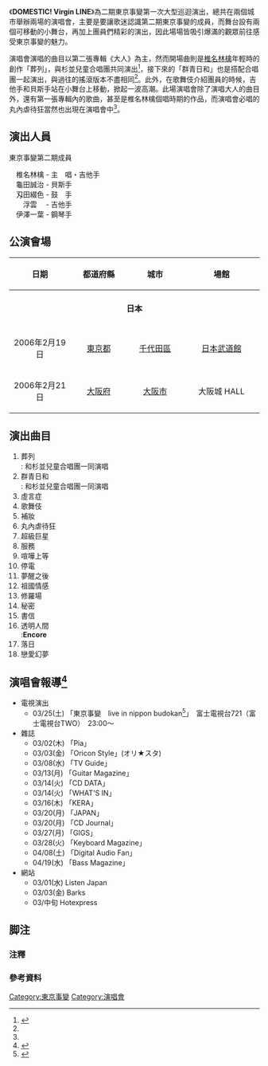 {{音樂會
| concert_name      = DOMESTIC! Virgin LINE
| imagename         = 
| artist            = 東京事變
| venue             = 東京・大阪
| type              = 日本巡迴
| album             = 大人
| dates             = 
| start_date        = 2006年2月19日
| end_date          = 2006年2月21日
| number_of_legs    = 
| number_of_shows   = 2
| last_tour         = [[Dynamite_out#演唱會簡介|"dynamite!"]]<br>(2005)
| this_tour         = '''DOMESTIC! Virgin LINE'''<br>(2006)
| next_tour         = [[Just_can't_help_it.#演唱會簡介|Just can't help it.]]<br>(2006)
}}

《'''DOMESTIC! Virgin LINE'''》為二期東京事變第一次大型巡迴演出，總共在兩個城市舉辦兩場的演唱會，主要是要讓歌迷認識第二期東京事變的成員，而舞台設有兩個可移動的小舞台，再加上團員們精彩的演出，因此場場皆吸引爆滿的觀眾前往感受東京事變的魅力。

演唱會演唱的曲目以第二張專輯《大人》為主，然而開場曲則是[[椎名林檎|椎名林檎]]年輕時的創作「葬列」，與杉並兒童合唱團共同演出<ref name="LIVE">{{cite web |url=http://www.hotexpress.co.jp/live_report/tokyojihen_20060219/ |title=東京事変 ライブレポート DOMESTIC! Virgin LINE |author=hotpress |language=ja |deadurl=yes |archiveurl=https://web.archive.org/web/20140729151719/http://www.hotexpress.co.jp/live_report/tokyojihen_20060219/ |archivedate=2014-07-29 |accessdate=2011-06-27 }}</ref>，接下來的「群青日和」也是搭配合唱團一起演出，與過往的搖滾版本不盡相同<ref name="LIVE"></ref>。此外，在歌舞伎介紹團員的時候，吉他手和貝斯手站在小舞台上移動，掀起一波高潮。此場演唱會除了演唱大人的曲目外，還有第一張專輯內的歌曲，甚至是椎名林檎個唱時期的作品，而演唱會必唱的丸內虐待狂當然也出現在演唱會中<ref name="LIVE"></ref>。

== 演出人員 ==
;東京事變第二期成員
　椎名林檎 - 主　唱・吉他手<br />
　龜田誠治 - 貝斯手<br />
　刄田綴色 - 鼓　手<br />
　　浮雲　 - 吉他手<br />
　伊澤一葉 - 鋼琴手

== 公演會場 ==
{| class="wikitable"
|- bgcolor="#CCCCCC"
! width="150" rowspan="1"| 日期
! width="150" rowspan="1"| 都道府縣
! width="150" rowspan="1"| 城市
! width="200" rowspan="1"| 場館
|-
|- bgcolor="#DDDDDD"
| colspan=5 align=center | '''日本'''
|- bgcolor="#CCCCCC"
|-
|align="center"| 2006年2月19日
|align="center"| [[東京都|東京都]]
|align="center"| [[千代田區|千代田區]]
|align="center"| [[日本武道館|日本武道館]]
|-
|align="center"| 2006年2月21日
|align="center"| [[大阪府|大阪府]]
|align="center"| [[大阪市|大阪市]]
|align="center"| 大阪城 HALL
|}

== 演出曲目 ==
# 葬列<br>
#: 和杉並兒童合唱團一同演唱
# 群青日和<br>
#: 和杉並兒童合唱團一同演唱
# 虛言症<br>
# 歌舞伎<br>
# 補妝<br>
# 丸內虐待狂<br>
# 超級巨星<br>
# 服務<br>
# 喧嘩上等<br>
# 停電<br>
# 夢醒之後<br>
# 祖國情感<br>
# 修羅場<br>
# 秘密<br>
# 書信<br>
# 透明人間<br>
#:'''Encore'''
# 落日<br>
# 戀愛幻夢

== 演唱會報導<ref>{{cite web |url=http://www.emimusic.jp/tokyojihen/news/ |title=2.19日本武道館ﾗｲﾌﾞ･ﾚﾎﾟｰﾄ掲載情報 ( 2006/02/28 UP) |author=EMI/東京事變 |language=ja |accessdate=2011-06-27 |archive-date=2011-06-24 |archive-url=https://web.archive.org/web/20110624215136/http://www.emimusic.jp/tokyojihen/news/ |dead-url=no }}</ref> ==
*電視演出
**03/25(土) 「東京事變　live in nippon budokan<ref>{{cite web |url=http://www.emimusic.jp/tokyojihen/news/ |title=DOMESTIC! Virgin LINE 武道館公演がフジテレビ721で放映決定！ ( 2006/03/03 UP) |author=EMI/東京事變 |language=ja |accessdate=2011-06-27 |archive-date=2011-06-24 |archive-url=https://web.archive.org/web/20110624215136/http://www.emimusic.jp/tokyojihen/news/ |dead-url=no }}</ref>」　富士電視台721（富士電視台TWO）　23:00～
*雜誌
**03/02(木) 「Pia」
**03/03(金) 「Oricon Style」(オリ★スタ)
**03/08(水) 「TV Guide」
**03/13(月) 「Guitar Magazine」
**03/14(火) 「CD DATA」
**03/14(火) 「WHAT'S IN」
**03/16(木) 「KERA」
**03/20(月) 「JAPAN」
**03/20(月) 「CD Journal」
**03/27(月) 「GIGS」
**03/28(火) 「Keyboard Magazine」
**04/08(土) 「Digital Audio Fan」
**04/19(水) 「Bass Magazine」
*網站
**03/01(水) Listen Japan
**03/03(金) Barks
**03/中旬 Hotexpress

== 脚注 ==
=== 注釋 ===
{{Reflist|group="注"|2}}

=== 參考資料 ===
{{Reflist|2}}
{{東京事變}}

[[Category:東京事變|Category:東京事變]]
[[Category:演唱會|Category:演唱會]]